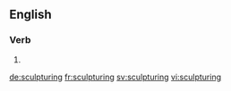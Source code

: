 
==English==

===Verb===
{{head|en}}

# {{present participle of|sculpture}}

[[de:sculpturing]]
[[fr:sculpturing]]
[[sv:sculpturing]]
[[vi:sculpturing]]